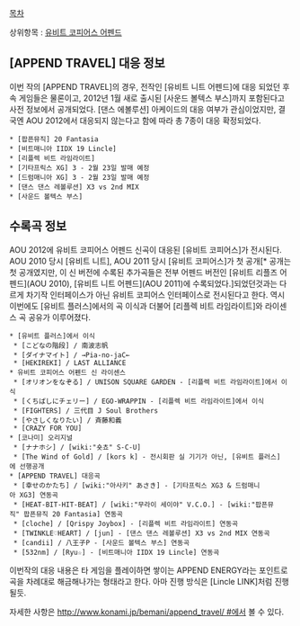 [[목차]]

상위항목 : [[유비트 코피어스 어펜드]]
== [APPEND TRAVEL] 대응 정보 ==
이번 작의 [APPEND TRAVEL]의 경우, 전작인 [유비트 니트 어펜드]에 대응 되었던 후속 게임들은 물론이고, 2012년 1월 새로 출시된 [사운드 볼텍스 부스]까지 포함된다고 사전 정보에서 공개되었다. [댄스 에볼루션] 아케이드의 대응 여부가 관심이었지만, 결국엔 AOU 2012에서 대응되지 않는다고 함에 따라 총 7종이 대응 확정되었다.

 * [팝픈뮤직] 20 Fantasia
 * [비트매니아 IIDX 19 Lincle]
 * [리플렉 비트 라임라이트]
 * [기타프릭스 XG] 3 - 2월 23일 발매 예정
 * [드럼매니아 XG] 3 - 2월 23일 발매 예정
 * [댄스 댄스 레볼루션] X3 vs 2nd MIX
 * [사운드 볼텍스 부스]

== 수록곡 정보 ==
AOU 2012에 유비트 코피어스 어펜드 신곡이 대응된 [유비트 코피어스]가 전시된다. AOU 2010 당시 [유비트 니트], AOU 2011 당시 [유비트 코피어스]가 첫 공개[* 공개는 첫 공개였지만, 이 신 버전에 수록된 추가곡들은 전부 어펜드 버전인 [유비트 리플즈 어펜드](AOU 2010), [유비트 니트 어펜드](AOU 2011)에 수록되었다.]되었던것과는 다르게 차기작 인터페이스가 아닌 유비트 코피어스 인터페이스로 전시된다고 한다. 역시 이번에도 [유비트 플러스]에서의 곡 이식과 더불어 [리플렉 비트 라임라이트]와 라이센스 곡 공유가 이루어졌다.

 * [유비트 플러스]에서 이식
  * [こどなの階段] / 南波志帆
  * [ダイナマイト] / →Pia-no-jaC←
  * [HEKIREKI] / LAST ALLIANCE
 * 유비트 코피어스 어펜드 신 라이센스 
  * [オリオンをなぞる] / UNISON SQUARE GARDEN - [리플렉 비트 라임라이트]에서 이식
  * [くちばしにチェリー] / EGO-WRAPPIN - [리플렉 비트 라임라이트]에서 이식
  * [FIGHTERS] / 三代目 J Soul Brothers 
  * [やさしくなりたい] / 斉藤和義
  * [CRAZY FOR YOU] 
 * [코나미] 오리지널
  * [ナナホシ] / [wiki:"숏쵸" S-C-U]
  * [The Wind of Gold] / [kors k] - 전시회판 실 기기가 아닌, [유비트 플러스]에 선행공개
 * [APPEND TRAVEL] 대응곡
  * [幸せのかたち] / [wiki:"아사키" あさき] - [기타프릭스 XG3 & 드럼매니아 XG3] 연동곡
  * [HEAT-BIT-HIT-BEAT] / [wiki:"무라이 세이야" V.C.O.] - [wiki:"팝픈뮤직" 팝픈뮤직 20 Fantasia] 연동곡
  * [cloche] / [Qrispy Joybox] - [리플렉 비트 라임라이트] 연동곡
  * [TWINKLE♡HEART] / [jun] - [댄스 댄스 레볼루션] X3 vs 2nd MIX 연동곡
  * [candii] / 八王子P - [사운드 볼텍스 부스] 연동곡 
  * [532nm] / [Ryu☆] - [비트매니아 IIDX 19 Lincle] 연동곡

이번작의 대응 내용은 타 게임을 플레이하면 쌓이는 APPEND ENERGY라는 포인트로 곡을 차례대로 해금해나가는 형태라고 한다. 아마 진행 방식은 [Lincle LINK]처럼 진행될듯.

자세한 사항은 [[http://www.konami.jp/bemani/append_travel/ #]]에서 볼 수 있다.
